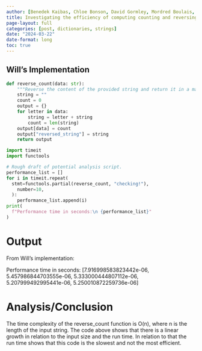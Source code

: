 ```yaml
---
author: [Benedek Kaibas, Chloe Bonson, David Gormley, Mordred Boulais, William Wolff, Luke Barker]
title: Investigating the efficiency of computing counting and reversing a string 
page-layout: full
categories: [post, dictionaries, strings]
date: "2024-03-22"
date-format: long
toc: true
---
```


## Will's Implementation

```python
def reverse_count(data: str):
    """Reverse the content of the provided string and return it in a mapping."""
    string = ""
    count = 0
    output = {}
    for letter in data:
        string = letter + string
        count = len(string)
    output[data] = count
    output["reversed_string"] = string
    return output
```

```python
import timeit
import functools

# Rough draft of potential analysis script.
performance_list = []
for i in timeit.repeat(
  stmt=functools.partial(reverse_count, "checking!"),
    number=10,
  ):
    performance_list.append(i)
print(
  f"Performance time in seconds:\n {performance_list}"
)
```

# Output

From Will's implementation:

Performance time in seconds:
[7.916998583823442e-06, 5.457986844703555e-06, 5.333000444807112e-06, 5.207999492995441e-06, 5.250010872259736e-06]

# Analysis/Conclusion

The time complexity of the reverse_count function is O(n), where n is the length of the input string.
The code above shows that there is a linear growth in relation to the input size and the run time. In
relation to that the run time shows that this code is the slowest and not the most efficient.
